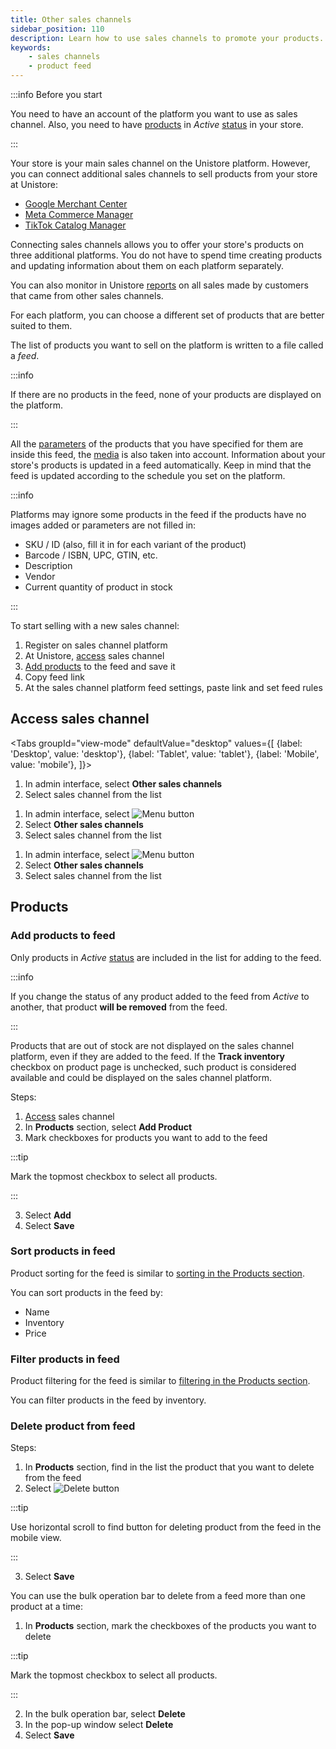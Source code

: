 ```yaml
---
title: Other sales channels
sidebar_position: 110
description: Learn how to use sales channels to promote your products.
keywords:
    - sales channels
    - product feed
---
```



:::info Before you start

You need to have an account of the platform you want to use as sales channel. Also, you need to have [products](../products/products.mdx) in *Active* [status](../products/products.mdx#status) in your store.

:::

Your store is your main sales channel on the Unistore platform. However, you can connect additional sales channels to sell products from your store at Unistore:

- [Google Merchant Center](google-merchant-center.mdx)
- [Meta Commerce Manager](meta-commerce-manager.mdx)
- [TikTok Catalog Manager](tiktok-catalog-manager.mdx)
 <!-- - Telegram -->
 
Connecting sales channels allows you to offer your store's products on three additional platforms. You do not have to spend time creating products and updating information about them on each platform separately. 

You can also monitor in Unistore [reports](../reports/sales.mdx) on all sales made by customers that came from other sales channels.

For each platform, you can choose a different set of products that are better suited to them.

The list of products you want to sell on the platform is written to a file called a *feed*. 

:::info

If there are no products in the feed, none of your products are displayed on the platform.

:::

All the [parameters](../products/products.mdx#product-parameters) of the products that you have specified for them are inside this feed, the [media](../products/products.mdx#media) is also taken into account. Information about your store's products is updated in a feed automatically. Keep in mind that the feed is updated according to the schedule you set on the platform.

:::info

Platforms may ignore some products in the feed if the products have no images added or parameters are not filled in:

- SKU / ID (also, fill it in for each variant of the product)
- Barcode / ISBN, UPC, GTIN, etc.
- Description
- Vendor
- Current quantity of product in stock

:::

To start selling with a new sales channel:

1. Register on sales channel platform
2. At Unistore, [access](#access-sales-channel) sales channel
3. [Add products](#add-products-to-feed) to the feed and save it
4. Copy feed link <!-- copy icon -->
5. At the sales channel platform feed settings, paste link and set feed rules

## Access sales channel

<Tabs
  groupId="view-mode"
  defaultValue="desktop"
  values={[
    {label: 'Desktop', value: 'desktop'},
    {label: 'Tablet', value: 'tablet'},
    {label: 'Mobile', value: 'mobile'},
  ]}>
<TabItem value="desktop">

 1. In admin interface, select **Other sales channels**
 2. Select sales channel from the list

</TabItem>

<TabItem value="tablet">

1. In admin interface, select <Image src="/img/hamburger-menu-button.png" alt="Menu button" width={20} height={20} />
2. Select **Other sales channels**
3. Select sales channel from the list

</TabItem>

<TabItem value="mobile">

1. In admin interface, select <Image src="/img/hamburger-menu-button.png" alt="Menu button" width={20} height={20} />
2. Select **Other sales channels**
3. Select sales channel from the list

</TabItem>
</Tabs>

## Products

### Add products to feed

Only products in *Active* [status](../products/products.mdx#status) are included in the list for adding to the feed. 

:::info

If you change the status of any product added to the feed from *Active* to another, that product **will be removed** from the feed.

:::

Products that are out of stock are not displayed on the sales channel platform, even if they are added to the feed. If the **Track inventory** checkbox on product page is unchecked, such product is considered available and could be displayed on the sales channel platform.

Steps:

1. [Access](#access-sales-channel) sales channel
2. In **Products** section, select **Add Product**
3. Mark checkboxes for products you want to add to the feed

:::tip

Mark the topmost checkbox to select all products.

:::

3. Select **Add**
4. Select **Save**

### Sort products in feed

Product sorting for the feed is similar to [sorting in the Products section](../products/products.mdx#sort-products).

You can sort products in the feed by:

- Name
- Inventory
- Price

### Filter products in feed

Product filtering for the feed is similar to [filtering in the Products section](../products/products.mdx#filter-products).

You can filter products in the feed by inventory.

### Delete product from feed

Steps:

1. In **Products** section, find in the list the product that you want to delete from the feed
2. Select <Image src="/img/delete-icon.png" alt="Delete button" width={20} height={20} />

:::tip

Use horizontal scroll to find button for deleting product from the feed in the mobile view.

:::


3. Select **Save**

You can use the bulk operation bar to delete from a feed more than one product at a time:

1. In **Products** section, mark the checkboxes of the products you want to delete 

:::tip

Mark the topmost checkbox to select all products.

:::

2. In the bulk operation bar, select **Delete**
3. In the pop-up window select **Delete**
4. Select **Save**